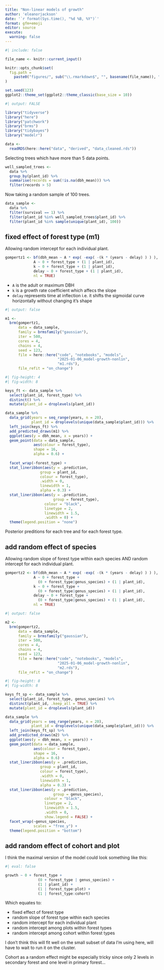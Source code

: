 ```yaml
---
title: "Non-linear models of growth"
author: 'eleanorjackson'
date: '`r format(Sys.time(), "%d %B, %Y")`' 
format: gfm+emoji
editor: source
execute:
  warning: false
---
```


```r
#| include: false

file_name <- knitr::current_input()

knitr::opts_chunk$set(
  fig.path =
    paste0("figures/", sub("\\.rmarkdown$", "", basename(file_name)), "/", sep = "")
)

set.seed(123)
ggplot2::theme_set(ggplot2::theme_classic(base_size = 10))
```


```r
#| output: FALSE

library("tidyverse")
library("here")
library("patchwork")
library("brms")
library("tidybayes")
library("modelr")
```

```r
data <- 
  readRDS(here::here("data", "derived", "data_cleaned.rds"))
```

Selecting trees which have more than 5 data points.

```r
well_sampled_trees <- 
  data %>% 
  group_by(plant_id) %>% 
  summarise(records = sum(!is.na(dbh_mean))) %>% 
  filter(records > 5)
```

Now taking a random sample of 100 trees.

```r
data_sample <-
  data %>% 
  filter(survival == 1) %>% 
  filter(plant_id %in% well_sampled_trees$plant_id) %>% 
  filter(plant_id %in% sample(unique(plant_id), 100))
```


## fixed effect of forest type (m1)

Allowing random intercept for each individual plant.

```r
gompertz1 <- bf(dbh_mean ~ A * exp( -exp( -(k * (years - delay) ) ) ),
             A ~ 0 + forest_type + (1 | plant_id),
             k ~ 0 + forest_type + (1 | plant_id),
             delay ~ 0 + forest_type + (1 | plant_id),
             nl = TRUE)

```

- `A` is the adult or maximum DBH
- `k` is a growth rate coefficient which affecs the slope
- `delay` represents time at inflection i.e. it shifts the sigmoidal curve horizontally without changing it's shape

```r
#| output: false

m1 <- 
  brm(gompertz1,
      data = data_sample,
      family = brmsfamily("gaussian"), 
      iter = 500,
      cores = 4,
      chains = 4,
      seed = 123,
      file = here::here("code", "notebooks", "models",
                        "2025-01-06_model-growth-nonlin", 
                        "m1.rds"),
      file_refit = "on_change")
```


```r
#| fig-height: 4
#| fig-width: 8

keys_ft <- data_sample %>% 
  select(plant_id, forest_type) %>% 
  distinct() %>% 
  mutate(plant_id = droplevels(plant_id))

data_sample %>% 
  data_grid(years = seq_range(years, n = 20),
            plant_id = droplevels(unique(data_sample$plant_id))) %>% 
  left_join(keys_ft) %>% 
  add_predicted_draws(m1) %>% 
  ggplot(aes(y = dbh_mean, x = years)) +
  geom_point(data = data_sample, 
             aes(colour = forest_type),
             shape = 16,
             alpha = 0.6) +
  
  facet_wrap(~forest_type) +
  stat_lineribbon(aes(y = .prediction, 
                group = plant_id,
                colour = forest_type), 
                .width = 0, 
                linewidth = 1,
                alpha = 0.3) +
  stat_lineribbon(aes(y = .prediction, 
                      group = forest_type), 
                  colour = "black",
                  linetype = 2,
                  linewidth = 1.5, 
                  .width = 0) +
  theme(legend.position = "none")
```

Posterior preditions for each tree and for each forest type.

## add random effect of species

Allowing random slope of forest type within each species AND
random intercept for each individual plant.

```r
gompertz2 <- bf(dbh_mean ~ A * exp( -exp( -(k * (years - delay) ) ) ),
             A ~ 0 + forest_type + 
               (0 + forest_type|genus_species) + (1 | plant_id),
             k ~ 0 + forest_type + 
               (0 + forest_type|genus_species) + (1 | plant_id),
             delay ~ 0 + forest_type + 
               (0 + forest_type|genus_species) + (1 | plant_id),
             nl = TRUE)

```


```r
#| output: false

m2 <- 
  brm(gompertz2,
      data = data_sample,
      family = brmsfamily("gaussian"), 
      iter = 500,
      cores = 4,
      chains = 4,
      seed = 123,
      file = here::here("code", "notebooks", "models",
                        "2025-01-06_model-growth-nonlin", 
                        "m2.rds"),
      file_refit = "on_change")
```

```r
#| fig-height: 8
#| fig-width: 8

keys_ft_sp <- data_sample %>% 
  select(plant_id, forest_type, genus_species) %>% 
  distinct(plant_id, .keep_all = TRUE) %>% 
  mutate(plant_id = droplevels(plant_id))

data_sample %>% 
  data_grid(years = seq_range(years, n = 20),
            plant_id = droplevels(unique(data_sample$plant_id))) %>% 
  left_join(keys_ft_sp) %>% 
  add_predicted_draws(m2) %>% 
  ggplot(aes(y = dbh_mean, x = years)) +
  geom_point(data = data_sample, 
             aes(colour = forest_type),
             shape = 16,
             alpha = 0.6) +
  stat_lineribbon(aes(y = .prediction, 
                group = plant_id,
                colour = forest_type), 
                .width = 0, 
                linewidth = 1,
                alpha = 0.3) +
  stat_lineribbon(aes(y = .prediction, 
                      group = genus_species), 
                  colour = "black",
                  linetype = 2,
                  linewidth = 1.5, 
                  .width = 0,
                  show.legend = FALSE) +
  facet_wrap(~genus_species,
             scales = "free_y") +
  theme(legend.position = "bottom")
```

## add random effect of cohort and plot

I think the maximal version of the model could look something like this:

```r
#| eval: false

growth ~ 0 + forest_type + 
               (0 + forest_type | genus_species) + 
               (1 | plant_id) + 
               (1 | forest_type:plot) + 
               (1 | forest_type:cohort)
```

Which equates to:

- fixed effect of forest type
- random slope of forest type within each species
- random intercept for each individual plant
- random intercept among plots within forest types
- random intercept among cohort within forest types

I don't think this will fit well on the small subset of data I'm using here,
will have to wait to run it on the cluster.

Cohort as a random effect might be especially tricky since only 2 levels
in secondary forest and one level in primary forest...
